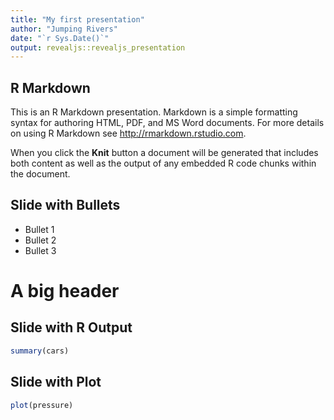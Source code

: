 ```yaml
---
title: "My first presentation"
author: "Jumping Rivers"
date: "`r Sys.Date()`"
output: revealjs::revealjs_presentation
---
```


## R Markdown

This is an R Markdown presentation. Markdown is a simple formatting syntax for authoring HTML, PDF, and MS Word documents. For more details on using R Markdown see <http://rmarkdown.rstudio.com>.

When you click the **Knit** button a document will be generated that includes both content as well as the output of any embedded R code chunks within the document.

## Slide with Bullets

- Bullet 1
- Bullet 2
- Bullet 3

# A big header

## Slide with R Output

```r
summary(cars)
```

## Slide with Plot

```r
plot(pressure)
```

